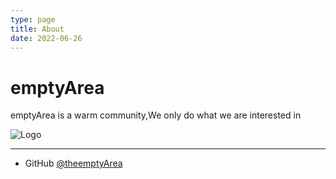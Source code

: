 ```yaml
---
type: page
title: About
date: 2022-06-26
---
```


# emptyArea

emptyArea is a warm community,We only do what we are interested in

<Image
  src="[/images/photo2.jpg](https://fastly.jsdelivr.net/gh/theemptyArea/.github/emptyArea-v1-white-shadow.png)"
  alt="Logo"
  width={500}
  priority
/>

---

- GitHub [@theemptyArea](https://github.com/theemptyArea)
